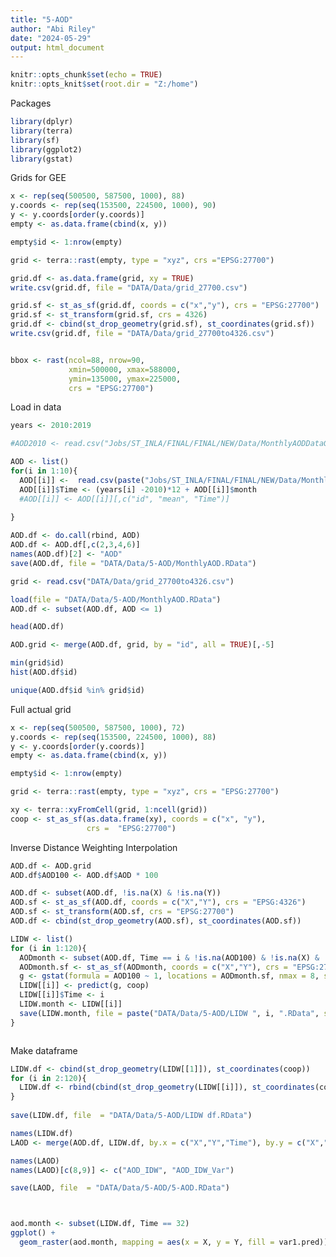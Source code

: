 ---
title: "5-AOD"
author: "Abi Riley"
date: "2024-05-29"
output: html_document
---


```{r setup, include=FALSE}
knitr::opts_chunk$set(echo = TRUE)
knitr::opts_knit$set(root.dir = "Z:/home")
```

Packages

```{r packages}

library(dplyr)
library(terra)
library(sf)
library(ggplot2)
library(gstat)

```

Grids for GEE

``` {r grid}

x <- rep(seq(500500, 587500, 1000), 88)
y.coords <- rep(seq(153500, 224500, 1000), 90)
y <- y.coords[order(y.coords)]
empty <- as.data.frame(cbind(x, y))

empty$id <- 1:nrow(empty)

grid <- terra::rast(empty, type = "xyz", crs ="EPSG:27700")

grid.df <- as.data.frame(grid, xy = TRUE)
write.csv(grid.df, file = "DATA/Data/grid_27700.csv")

grid.sf <- st_as_sf(grid.df, coords = c("x","y"), crs = "EPSG:27700")
grid.sf <- st_transform(grid.sf, crs = 4326)
grid.df <- cbind(st_drop_geometry(grid.sf), st_coordinates(grid.sf))
write.csv(grid.df, file = "DATA/Data/grid_27700to4326.csv")


bbox <- rast(ncol=88, nrow=90, 
             xmin=500000, xmax=588000,
             ymin=135000, ymax=225000,
             crs = "EPSG:27700")

```


Load in data

```{r data}
years <- 2010:2019

#AOD2010 <- read.csv("Jobs/ST_INLA/FINAL/FINAL/NEW/Data/MonthlyAODDataGrid2010.csv")

AOD <- list()
for(i in 1:10){
  AOD[[i]] <-  read.csv(paste("Jobs/ST_INLA/FINAL/FINAL/NEW/Data/MonthlyAODDataMedian", years[i], ".csv", sep = ""))
  AOD[[i]]$Time <- (years[i] -2010)*12 + AOD[[i]]$month
  #AOD[[i]] <- AOD[[i]][,c("id", "mean", "Time")]
                       
}

AOD.df <- do.call(rbind, AOD)
AOD.df <- AOD.df[,c(2,3,4,6)]
names(AOD.df)[2] <- "AOD"
save(AOD.df, file = "DATA/Data/5-AOD/MonthlyAOD.RData")


```


```{r load}

grid <- read.csv("DATA/Data/grid_27700to4326.csv")

load(file = "DATA/Data/5-AOD/MonthlyAOD.RData")
AOD.df <- subset(AOD.df, AOD <= 1)

head(AOD.df)

AOD.grid <- merge(AOD.df, grid, by = "id", all = TRUE)[,-5]

min(grid$id)
hist(AOD.df$id)

unique(AOD.df$id %in% grid$id)

``` 

Full actual grid 

```{r grid}

x <- rep(seq(500500, 587500, 1000), 72)
y.coords <- rep(seq(153500, 224500, 1000), 88)
y <- y.coords[order(y.coords)]
empty <- as.data.frame(cbind(x, y))

empty$id <- 1:nrow(empty)

grid <- terra::rast(empty, type = "xyz", crs = "EPSG:27700")

xy <- terra::xyFromCell(grid, 1:ncell(grid))
coop <- st_as_sf(as.data.frame(xy), coords = c("x", "y"),
                 crs =  "EPSG:27700")

```


Inverse Distance Weighting Interpolation

```{r IDW}

AOD.df <- AOD.grid
AOD.df$AOD100 <- AOD.df$AOD * 100

AOD.df <- subset(AOD.df, !is.na(X) & !is.na(Y))
AOD.sf <- st_as_sf(AOD.df, coords = c("X","Y"), crs = "EPSG:4326")
AOD.sf <- st_transform(AOD.sf, crs = "EPSG:27700")
AOD.df <- cbind(st_drop_geometry(AOD.sf), st_coordinates(AOD.sf))

LIDW <- list()
for (i in 1:120){
  AODmonth <- subset(AOD.df, Time == i & !is.na(AOD100) & !is.na(X) & !is.na(Y))
  AODmonth.sf <- st_as_sf(AODmonth, coords = c("X","Y"), crs = "EPSG:27700")
  g <- gstat(formula = AOD100 ~ 1, locations = AODmonth.sf, nmax = 8, set = list(idp = 2))
  LIDW[[i]] <- predict(g, coop)
  LIDW[[i]]$Time <- i
  LIDW.month <- LIDW[[i]]
  save(LIDW.month, file = paste("DATA/Data/5-AOD/LIDW ", i, ".RData", sep = ""))
}



```
Make dataframe

```{r dataframe}

LIDW.df <- cbind(st_drop_geometry(LIDW[[1]]), st_coordinates(coop))
for (i in 2:120){
  LIDW.df <- rbind(cbind(st_drop_geometry(LIDW[[i]]), st_coordinates(coop)), LIDW.df)
} 
                   
save(LIDW.df, file  = "DATA/Data/5-AOD/LIDW df.RData")

names(LIDW.df)
LAOD <- merge(AOD.df, LIDW.df, by.x = c("X","Y","Time"), by.y = c("X","Y","Time"), all = TRUE)

names(LAOD)
names(LAOD)[c(8,9)] <- c("AOD_IDW", "AOD_IDW_Var")

save(LAOD, file  = "DATA/Data/5-AOD/5-AOD.RData")




```

```{r plot}


aod.month <- subset(LIDW.df, Time == 32)
ggplot() +
  geom_raster(aod.month, mapping = aes(x = X, y = Y, fill = var1.pred))


```

